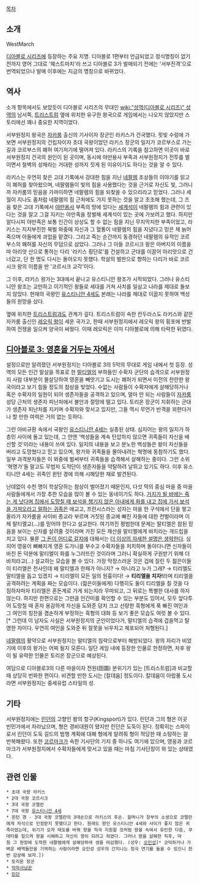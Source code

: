 [[목차]]

== 소개 ==
WestMarch

[[디아블로 시리즈]]에 등장하는 주요 지명. 디아블로 1편부터 언급되었고 정식명칭이 없기전까지 영어 그대로 '웨스트마치'라 쓰고 디아블로 3가 발매되기 전에는 '서부진격'으로 번역되었으나 발매 이후에는 지금의 명칭으로 바뀌었다.

== 역사 ==
소개 항목에서도 보았듯이 디아블로 시리즈의 무대인 [[wiki:"성역(디아블로 시리즈)" 성역]]의 남서쪽, [[트리스트럼]] 옆에 위치한 유구한 왕국으로 게임에서는 나오지 않았지만 스토리에선 꽤나 중요한 지역이었다.

서부원정지 왕국은 [[자카룸]] 출신의 기사이자 장군인 라키스가 건국했다. 핏빛 수렁에 가보면 서부원정지의 건립자이자 초대 국왕이었던 라키스 장군의 일지가 코르부스로 가는 길과 코르부스의 폐허 여기저기에 떨어져 있다. 라키스의 기록을 참고하면 이곳이 바로 서부원정지 건국의 원인이 된 곳이며, 동시에 야만용사 부족과 서부원정지가 전투를 벌이면서 철벽의 성채라는 거대한 성까지 짓게 된 이유이기도 하다는 것을 알 수 있다.

라키스는 우연히 찾은 고대 기록에서 강대한 힘을 지닌 [[네팔렘]] 조상들의 이야기를 읽고 이 폐허를 찾아왔으며, 네팔렘들이 빛의 힘을 사용했다는 것을 근거로 자신도 빛, 그러니까 자카룸의 믿음을 가까이하면 네팔렘의 힘을 되찾을 수 있으리라고 믿었다. 그러나 세월이 지나도 좀처럼 네팔렘의 힘 근처에도 가지 못하는 것을 알고 초조해 했는데, 그 즈음 찾은 고대 기록에서 [[야만용사]] 부족의 땅에 있다는 [[세계석]]이 네팔렘의 힘과 관련이 있다는 것을 알고 그걸 지키는 야만족을 정벌해 세계석이 있는 곳에 가보려고 했다. 하지만 알다시피 야만족은 보통 인간이 상상도 할 수 없는 힘을 지닌 무지막지한 부족이었고, 라키스는 지지부진한 북벌 와중에 자신과 그 혈통이 네팔렘의 힘을 지녔다고 믿은 채 늙어 죽으며 아들에게 과업을 맡겼다. 그리고 죽는 순간까지 동경하던 네팔렘의 유적인 코르부스의 폐허를 자신의 무덤으로 삼았다. 그러나 그 아들 코르시크 왕은 아버지의 이름을 따 아리앗 산으로 통하는 다리 '라키스 횡단로'를 건설하고 군대를 이끌어 아리앗으로 건너갔고, 단 한 명도 다시는 돌아오지 못했다. 학살의 벌판으로 향하는 다리가 바로 코르시크 왕의 이름을 딴 '코르시크 교각'이다.

그 이후, 라키스 왕가는 3대에서 끝나고 유스티니안 왕조가 시작되었다. 그러나 유스티니안 왕조는 교만하고 이기적인 왕들로 세대를 거쳐 사치를 일삼고 나라를 제대로 돌보지 않았다. 현재의 국왕인 [[유스티니안 4세]]도 본래는 나라를 제대로 이끌지 못하여 백성들의 원망을 샀다.

옆에 위치한 [[트리스트럼]]과도 관계가 깊다. 트리스트럼이 속한 칸두라스도 라키스와 같은 자카룸 출신인 [[레오릭 왕]]이 세운 국가고, 한때 서부원정지에서 레오릭 왕의 횡포에 반발하여 전쟁을 일으켜 양국이 싸웠다. 이때 레오릭은 이미 디아블로에 의해 타락한 뒤였다.

== [[디아블로 3: 영혼을 거두는 자]]에서 ==
설정으로만 알려졌던 서부원정지는 디아블로 3의 5막의 무대로 게임 내에서 첫 등장. 성역의 모든 인간 말살을 목표로 한 [[말티엘]]의 부하들인 수확자 군단의 습격으로 서부원정지 사람 대부분이 몰살당하여 영혼을 빼앗기고 도시는 폐허가 되면서 이전의 찬란한 왕국이라고 보기 힘들 정도의 참상을 빚었다. 수없는 사람들이 수확자에게 살해당하거나 혹은 수확자의 일원이 되어 생존자들을 공격하고 있으며, 얼마 안 되는 사람들이 [[자카룸]] 성당 근처의 생존자 피난처에서 불안과 절망에 떨고 있다. 토리온 장군이 지휘하는 군대가 생존자 피난처를 지키며 수확자와 맞서고 있지만, 그들 역시 무언가 반격을 꾀한다거나 할 만한 여력은 거의 없는 듯하다. 

그런 아비규환 속에서 국왕인 [[유스티니안 4세]]는 실종된 상태. 심지어는 왕의 일지가 하층민 사이에 돌고 있는데, 그 안엔 '백성들을 계속 탄압하지 않으면 귀족들이 자신을 배신할 것'이라는 내용이 쓰여 있다. 일지의 내용을 보고 분노한 백성들은 왕이 자신들을 버리고 도망쳤다고 믿고 있으며, 왕가와 귀족들을 몰아내려는 혁명에 동참하기도 했다. 일부 과격분자들은 이 와중에 벌써부터 귀족들을 습격해서 살해하는 중이다. 그런 소위 '혁명가'들 말고도 무법자 도적단이 생존자들을 약탈하려 날뛰고 있기도 하다. 이후 유스티니안 4세는 귀족인 윈턴 경에 의해 시해당한 채로 발견된다. 

난데없이 수천 명이 학살당하는 참상이 벌어졌기 때문인지, 다섯 막의 중심 마을 중 마을 사람들에게서 가장 추한 모습을 많이 볼 수 있는 동네이기도 하다. [[황금만능주의|거지가 될 바에는 죽는 게 낫다며 집에서 도망칠 때 보석을 챙기지 않은 아내에게 화를 내고 집에 가서 보석을 가져오라고 말하는 귀족]]은 애교고, 프란시스라는 성자는 마을 한 구석에서 단을 쌓고 올라가 자카룸을 사이비 종교라 부르며 거짓된 종교에 빠진 자들에 대한 천벌이라며 이제 말티엘교(…)를 믿어야 한다고 설교한다. 여기까진 평범한데 문제는 말티엘은 참된 믿음을 보이는 신자를 살려줄 것이라며 가진 모든 재산을 말티엘에게 바치라는 개드립을 치고 있다. 물론 [[먹튀|그 돈이 어디로 갈지]]에 대해서는 [[더 이상의 자세한 설명은 생략한다]]. 심지어 영웅이 뼈빠지게 영혼 도가니를 부수고 수확자들을 처치하며 돌아다니면 신자들이 바친 돈 덕분에 말티엘이 화를 누그러뜨린 것이라며 그러니 확실하게 구원받기 위해 더 바치라고(…) 설교하는 모습을 볼 수 있다. 가장 막장스러운 것은 겁에 질린 두 젊은이들이 티리엘은 천사인데 왜 말티엘과 한패가 아니지? → 아니라고 누가 그래? → 티리엘도 말티엘을 돕고 있겠지 → 티리엘이 모든 일의 원흉이다! → '''티리엘을 치자!'''라며 티리엘을 공격하려는 계획을 짜는 모습이다. (젊은이들에게) 다행히도 둘이 티리엘을 칠 것을 다짐하자마자 티리엘은 혼돈계로 가게 되는지라 무마되고, 그 뒤로는 특별한 대사를 하지 않는다. 하지만 한편으로는 그만큼 인간미를 확인할 수 있는 부분도 있어서, 모두 앞다투어 도망칠 때 혼자 용감하게 자신을 도와준 덩치 크고 선량한 흑형에게 푹 빠진 여인과 그 여인의 칭찬을 겸손하게 부정하는 흑형의 대화 등 보기 좋은 모습도 여럿 볼 수 있다.[* 그런데 이 남자도 사실은 서부원정지의 군인이었다가, 말티엘의 습격에 겁을먹고 탈영한 자이다. 우연히 여인을 도와준 뒤 잘못을 뉘우치고 체포되어 처형된다.]

[[네팔렘]]의 활약으로 서부원정지는 말티엘의 침략으로부터 해방되었다. 왕의 자리가 비었기에 이후의 왕가는 어찌 될지 모른다. 일단 게임 내에 등장한 인물로 한정하면, 차후 왕이 될 유력한 인물은 토리온 장군으로 예상된다.

여담으로 디아블로3의 다른 마을이자 전원(田園) 분위기가 있는 [트리스트럼]과 비교할 때 상당히 번화한 편이다. 비견할 만한 도시는 [칼데움] 정도이다. 칼데움이 아랍풍 도시라면 서부원정지는 중세유럽 스타일의 성.
== 기타 ==
서부원정지에는 [[린던]]의 고향인 왕의 항구(Kingsport)가 있다. 린던과 그의 형은 이곳 빈민가에서 자라났으며, 형은 경비대원이 됐지만 린던은 도둑이 된다. 정확히는 스파이로서 린던이 도둑 길드의 범행 계획에 대해 형에게 알려줘 형이 적당한 때 소탕하는 걸 반복해왔다. 또한 [[코르마크]]가 속한 기사단의 기지 중 하나도 여기에 있으며, 영웅과 코르마크가 서부원정지에서 수확자들에게 맞서고 있을 때는 마침 기사단장이 와 있는 상태였다.

== 관련 인물 ==
 * 초대 국왕 라키스
 * 2대 국왕 코르시크
 * 3대 국왕 코렐란
 * 7대 국왕 [[유스티니안 4세]]
 * 윈턴 경 - 3대 국왕 코렐란의 3대손으로 라키스의 후손. 할머니가 창부의 소생으로 코렐란에게 자식으로 인정받지 못했다고 한다. 원래도 왕인 유스티니안 4세와 사이가 좋지 않은 귀족이었는데, 위기가 오자 태도를 바꿔 왕을 적극 지원할 것처럼 왕을 속여서 유인한 다음, 쿠데타를 일으켜 왕을 시해하고 자신이 왕이 되려고 하였다. 그러나 왕을 살해한 직후, 마침 그 현장에 도착한 네팔렘에게 살해당하여 생을 마감했다. (성우: [[오인성]][* 코믹하거나 가벼운 배역들만을 기억하는 사람이라면 오인성 성우의 간지나는 정극 연기를 들을 수 있으니 한번 감상해 보자.])
 * 토리온 장군
 * [[악마사냥꾼]]
 * [[린던]]


